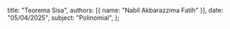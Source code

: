   title: "Teorema Sisa",
  authors: [{ name: "Nabil Akbarazzima Fatih" }],
  date: "05/04/2025",
  subject: "Polinomial",
};

